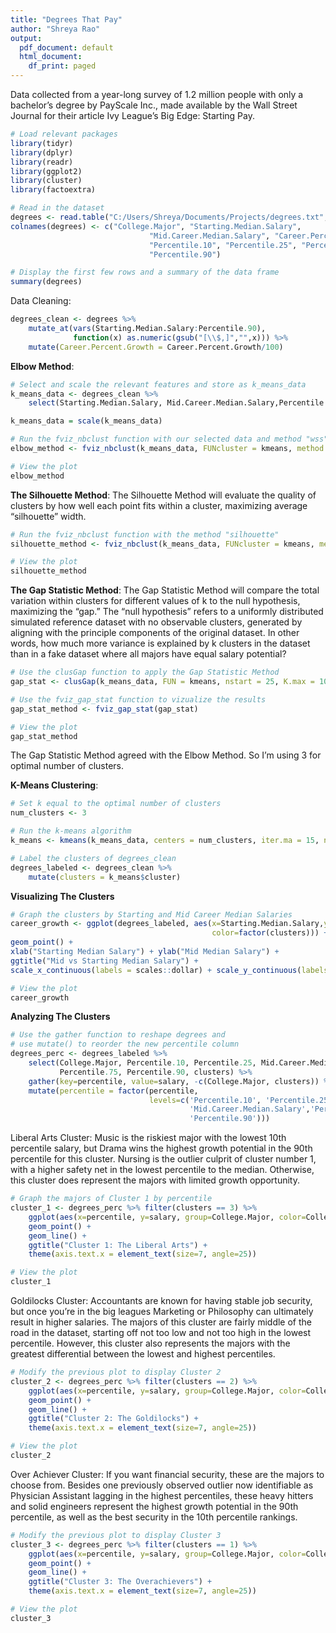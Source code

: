 ---
title: "Degrees That Pay"
author: "Shreya Rao"
output:
  pdf_document: default
  html_document:
    df_print: paged
---

Data collected from a year-long survey of 1.2 million people with only a bachelor's degree by PayScale Inc., made available by the Wall Street Journal for their article Ivy League's Big Edge: Starting Pay. 

```{r}
# Load relevant packages
library(tidyr)
library(dplyr)
library(readr)
library(ggplot2)
library(cluster)
library(factoextra)

# Read in the dataset
degrees <- read.table("C:/Users/Shreya/Documents/Projects/degrees.txt", sep = ",", header = T)
colnames(degrees) <- c("College.Major", "Starting.Median.Salary",
                               "Mid.Career.Median.Salary", "Career.Percent.Growth",
                               "Percentile.10", "Percentile.25", "Percentile.75",
                               "Percentile.90")

# Display the first few rows and a summary of the data frame
summary(degrees)
```


Data Cleaning:
```{r}
degrees_clean <- degrees %>% 
    mutate_at(vars(Starting.Median.Salary:Percentile.90), 
              function(x) as.numeric(gsub("[\\$,]","",x))) %>%
    mutate(Career.Percent.Growth = Career.Percent.Growth/100)
```


**Elbow Method**:
```{r}
# Select and scale the relevant features and store as k_means_data
k_means_data <- degrees_clean %>%
    select(Starting.Median.Salary, Mid.Career.Median.Salary,Percentile.10, Percentile.90) 

k_means_data = scale(k_means_data)

# Run the fviz_nbclust function with our selected data and method "wss"
elbow_method <- fviz_nbclust(k_means_data, FUNcluster = kmeans, method = "wss")

# View the plot
elbow_method
```


**The Silhouette Method**: The Silhouette Method will evaluate the quality of clusters by how well each point fits within a cluster, maximizing average "silhouette" width.
```{r}
# Run the fviz_nbclust function with the method "silhouette" 
silhouette_method <- fviz_nbclust(k_means_data, FUNcluster = kmeans, method = "silhouette")

# View the plot
silhouette_method
```


**The Gap Statistic Method**: The Gap Statistic Method will compare the total variation within clusters for different values of k to the null hypothesis, maximizing the "gap." The "null hypothesis" refers to a uniformly distributed simulated reference dataset with no observable clusters, generated by aligning with the principle components of the original dataset. In other words, how much more variance is explained by k clusters in the dataset than in a fake dataset where all majors have equal salary potential?

```{r}
# Use the clusGap function to apply the Gap Statistic Method
gap_stat <- clusGap(k_means_data, FUN = kmeans, nstart = 25, K.max = 10, B = 50)

# Use the fviz_gap_stat function to vizualize the results
gap_stat_method <- fviz_gap_stat(gap_stat)

# View the plot
gap_stat_method
```


The Gap Statistic Method agreed with the Elbow Method. So I'm using 3 for optimal number of clusters.

**K-Means Clustering**:
```{r}
# Set k equal to the optimal number of clusters
num_clusters <- 3

# Run the k-means algorithm 
k_means <- kmeans(k_means_data, centers = num_clusters, iter.ma = 15, nstart = 25)

# Label the clusters of degrees_clean
degrees_labeled <- degrees_clean %>%
    mutate(clusters = k_means$cluster)
```


**Visualizing The Clusters**
```{r}
# Graph the clusters by Starting and Mid Career Median Salaries
career_growth <- ggplot(degrees_labeled, aes(x=Starting.Median.Salary,y=Mid.Career.Median.Salary,
                                             color=factor(clusters))) + 
geom_point() +
xlab("Starting Median Salary") + ylab("Mid Median Salary") +
ggtitle("Mid vs Starting Median Salary") + 
scale_x_continuous(labels = scales::dollar) + scale_y_continuous(labels = scales::dollar)

# View the plot
career_growth
```


**Analyzing The Clusters**
```{r}
# Use the gather function to reshape degrees and 
# use mutate() to reorder the new percentile column
degrees_perc <- degrees_labeled %>%
    select(College.Major, Percentile.10, Percentile.25, Mid.Career.Median.Salary, 
           Percentile.75, Percentile.90, clusters) %>%
    gather(key=percentile, value=salary, -c(College.Major, clusters)) %>%
    mutate(percentile = factor(percentile, 
                               levels=c('Percentile.10', 'Percentile.25',
                                        'Mid.Career.Median.Salary','Percentile.75', 
                                        'Percentile.90')))
```


Liberal Arts Cluster: Music is the riskiest major with the lowest 10th percentile salary, but Drama wins the highest growth potential in the 90th percentile for this cluster. Nursing is the outlier culprit of cluster number 1, with a higher safety net in the lowest percentile to the median. Otherwise, this cluster does represent the majors with limited growth opportunity.
```{r}
# Graph the majors of Cluster 1 by percentile
cluster_1 <- degrees_perc %>% filter(clusters == 3) %>% 
    ggplot(aes(x=percentile, y=salary, group=College.Major, color=College.Major)) + 
    geom_point() +
    geom_line() +
    ggtitle("Cluster 1: The Liberal Arts") +
    theme(axis.text.x = element_text(size=7, angle=25))

# View the plot
cluster_1
```


Goldilocks Cluster: Accountants are known for having stable job security, but once you're in the big leagues Marketing or Philosophy can ultimately result in higher salaries. The majors of this cluster are fairly middle of the road in the dataset, starting off not too low and not too high in the lowest percentile. However, this cluster also represents the majors with the greatest differential between the lowest and highest percentiles.
```{r}
# Modify the previous plot to display Cluster 2
cluster_2 <- degrees_perc %>% filter(clusters == 2) %>% 
    ggplot(aes(x=percentile, y=salary, group=College.Major, color=College.Major)) + 
    geom_point() +
    geom_line() +
    ggtitle("Cluster 2: The Goldilocks") +
    theme(axis.text.x = element_text(size=7, angle=25))

# View the plot
cluster_2
```


Over Achiever Cluster: If you want financial security, these are the majors to choose from. Besides one previously observed outlier now identifiable as Physician Assistant lagging in the highest percentiles, these heavy hitters and solid engineers represent the highest growth potential in the 90th percentile, as well as the best security in the 10th percentile rankings.
```{r}
# Modify the previous plot to display Cluster 3
cluster_3 <- degrees_perc %>% filter(clusters == 1) %>% 
    ggplot(aes(x=percentile, y=salary, group=College.Major, color=College.Major)) + 
    geom_point() +
    geom_line() +
    ggtitle("Cluster 3: The Overachievers") +
    theme(axis.text.x = element_text(size=7, angle=25))

# View the plot
cluster_3
```


